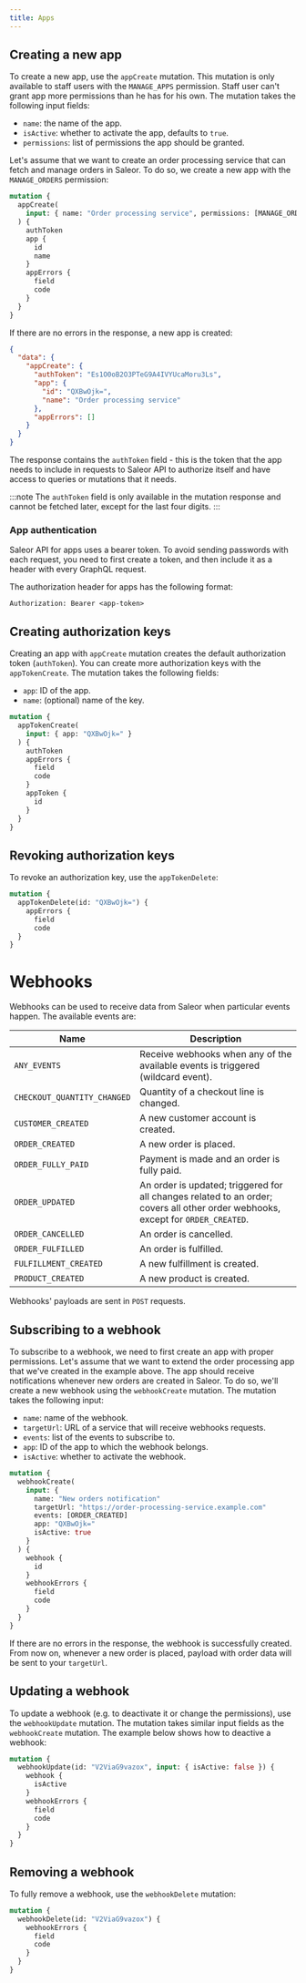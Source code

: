 ```yaml
---
title: Apps
---
```


## Creating a new app

To create a new app, use the `appCreate` mutation. This mutation is only available to staff users with the `MANAGE_APPS` permission. Staff user can't grant app more permissions than he has for his own. The mutation takes the following input fields:

- `name`: the name of the app.
- `isActive`: whether to activate the app, defaults to `true`.
- `permissions`: list of permissions the app should be granted.

Let's assume that we want to create an order processing service that can fetch and manage orders in Saleor. To do so, we create a new app with the `MANAGE_ORDERS` permission:

```graphql {2-4}
mutation {
  appCreate(
    input: { name: "Order processing service", permissions: [MANAGE_ORDERS] }
  ) {
    authToken
    app {
      id
      name
    }
    appErrors {
      field
      code
    }
  }
}
```

If there are no errors in the response, a new app is created:

```json
{
  "data": {
    "appCreate": {
      "authToken": "Es1O0oB2O3PTeG9A4IVYUcaMoru3Ls",
      "app": {
        "id": "QXBwOjk=",
        "name": "Order processing service"
      },
      "appErrors": []
    }
  }
}
```

The response contains the `authToken` field - this is the token that the app needs to include in requests to Saleor API to authorize itself and have access to queries or mutations that it needs.

:::note
The `authToken` field is only available in the mutation response and cannot be fetched later, except for the last four digits.
:::

### App authentication

Saleor API for apps uses a bearer token.
To avoid sending passwords with each request, you need to first create a token, and then include it as a header with every GraphQL request.

The authorization header for apps has the following format:

```http
Authorization: Bearer <app-token>
```

## Creating authorization keys

Creating an app with `appCreate` mutation creates the default authorization token (`authToken`). You can create more authorization keys with the `appTokenCreate`. The mutation takes the following fields:

- `app`: ID of the app.
- `name`: (optional) name of the key.

```graphql {2-4}
mutation {
  appTokenCreate(
    input: { app: "QXBwOjk=" }
  ) {
    authToken
    appErrors {
      field
      code
    }
    appToken {
      id
    }
  }
}
```

## Revoking authorization keys

To revoke an authorization key, use the `appTokenDelete`:

```graphql
mutation {
  appTokenDelete(id: "QXBwOjk=") {
    appErrors {
      field
      code
  }
}
```

# Webhooks

Webhooks can be used to receive data from Saleor when particular events happen. The available events are:

| Name                        | Description                                                                                                                      |
| --------------------------- | -------------------------------------------------------------------------------------------------------------------------------- |
| `ANY_EVENTS`                | Receive webhooks when any of the available events is triggered (wildcard event).                                                 |
| `CHECKOUT_QUANTITY_CHANGED` | Quantity of a checkout line is changed.                                                                                          |
| `CUSTOMER_CREATED`          | A new customer account is created.                                                                                               |
| `ORDER_CREATED`             | A new order is placed.                                                                                                           |
| `ORDER_FULLY_PAID`          | Payment is made and an order is fully paid.                                                                                      |
| `ORDER_UPDATED`             | An order is updated; triggered for all changes related to an order; covers all other order webhooks, except for `ORDER_CREATED`. |
| `ORDER_CANCELLED`           | An order is cancelled.                                                                                                           |
| `ORDER_FULFILLED`           | An order is fulfilled.                                                                                                           |
| `FULFILLMENT_CREATED`       | A new fulfillment is created.                                                                                                    |
| `PRODUCT_CREATED`           | A new product is created.                                                                                                        |

Webhooks' payloads are sent in `POST` requests.

## Subscribing to a webhook

To subscribe to a webhook, we need to first create an app with proper permissions. Let's assume that we want to extend the order processing app that we've created in the example above. The app should receive notifications whenever new orders are created in Saleor. To do so, we'll create a new webhook using the `webhookCreate` mutation. The mutation takes the following input:

- `name`: name of the webhook.
- `targetUrl`: URL of a service that will receive webhooks requests.
- `events`: list of the events to subscribe to.
- `app`: ID of the app to which the webhook belongs.
- `isActive`: whether to activate the webhook.

```graphql
mutation {
  webhookCreate(
    input: {
      name: "New orders notification"
      targetUrl: "https://order-processing-service.example.com"
      events: [ORDER_CREATED]
      app: "QXBwOjk="
      isActive: true
    }
  ) {
    webhook {
      id
    }
    webhookErrors {
      field
      code
    }
  }
}
```

If there are no errors in the response, the webhook is successfully created. From now on, whenever a new order is placed, payload with order data will be sent to your `targetUrl`.

## Updating a webhook

To update a webhook (e.g. to deactivate it or change the permissions), use the `webhookUpdate` mutation. The mutation takes similar input fields as the `webhookCreate` mutation. The example below shows how to deactive a webhook:

```graphql
mutation {
  webhookUpdate(id: "V2ViaG9vazox", input: { isActive: false }) {
    webhook {
      isActive
    }
    webhookErrors {
      field
      code
    }
  }
}
```

## Removing a webhook

To fully remove a webhook, use the `webhookDelete` mutation:

```graphql
mutation {
  webhookDelete(id: "V2ViaG9vazox") {
    webhookErrors {
      field
      code
    }
  }
}
```
